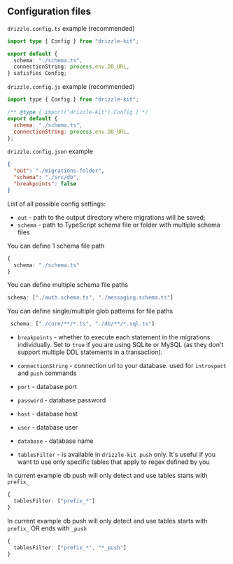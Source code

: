 ## Configuration files

`drizzle.config.ts` example (recommended)

```ts
import type { Config } from "drizzle-kit";

export default {
  schema: "./schema.ts",
  connectionString: process.env.DB_URL,
} satisfies Config;
```

`drizzle.config.js` example (recommended)

```js
import type { Config } from "drizzle-kit";

/** @type { import("drizzle-kit").Config } */
export default {
  schema: "./schema.ts",
  connectionString: process.env.DB_URL,
};
```

`drizzle.config.json` example

```json
{
  "out": "./migrations-folder",
  "schema": "./src/db",
  "breakpoints": false
}
```

List of all possible config settings:

* `out` - path to the output directory where migrations will be saved;
* `schema` - path to TypeScript schema file or folder with multiple schema files

You can define 1 schema file path

```ts
{
  schema: "./schema.ts"
}
  ```

You can define multiple schema file paths

```ts
schema: ["./auth.schema.ts", "./messaging.schema.ts"]
  ```

You can define single/multiple glob patterns for file paths

```ts
 schema: ["./core/**/*.ts", "./db/**/*.sql.ts"]
  ```

* `breakpoints` - whether to execute each statement in the migrations individually. Set to `true` if you are using SQLite or MySQL (as they don't support multiple DDL statements in a transaction).

* `connectionString` - connection url to your database. used for `introspect` and `push` commands

* `port` - database port

* `password` - database password

* `host` - database host

* `user` - database user

* `database` - database name

* `tablesFilter` - is available in `drizzle-kit push` only. It's useful if you want to use only specific tables that apply to regex defined by you

In current example db push will only detect and use tables starts with `prefix_`

```ts
{
  tablesFilter: ["prefix_*"]
}
  ```

In current example db push will only detect and use tables starts with `prefix_` OR ends with `_push`

```ts
{
  tablesFilter: ["prefix_*", "*_push"]
}
  ```
